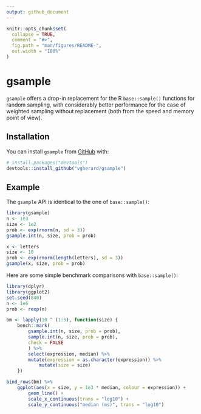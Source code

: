 ```yaml
---
output: github_document
---
```


<!-- README.md is generated from README.Rmd. Please edit that file -->

```r
knitr::opts_chunk$set(
  collapse = TRUE,
  comment = "#>",
  fig.path = "man/figures/README-",
  out.width = "100%"
)
```

# gsample

<!-- badges: start -->
<!-- badges: end -->

`gsample` offers a drop-in replacement for the R `base::sample()` functions for
random sampling, with considerably better performance for the case of weighted 
sampling without replacement (both from the speed and memory point of view).

## Installation

You can install `gsample` from [GitHub](https://github.com/vgherard/gsample) 
with:

``` r
# install.packages("devtools")
devtools::install_github("vgherard/gsample")
```
## Example

The `gsample` API is identical to the one of `base::sample()`:

```r
library(gsample)
n <- 1e3
size <- 1e2
prob <- exp(rnorm(n, sd = 3))
gsample.int(n, size, prob = prob)
```

```r
x <- letters
size <- 10
prob <- exp(rnorm(length(letters), sd = 3))
gsample(x, size, prob = prob)
```

Here are some simple benchmark comparisons with `base::sample()`:

```r
library(dplyr)
library(ggplot2)
set.seed(840)
n <- 1e6
prob <- rexp(n)

bm <- lapply(10 ^ (1:5), function(size) {
	bench::mark(
		gsample.int(n, size, prob = prob),
		sample.int(n, size, prob = prob),
		check = FALSE
		) %>%
		select(expression, median) %>%
		mutate(expression = as.character(expression)) %>%
       		mutate(size = size)
	}) 

bind_rows(bm) %>%
	ggplot(aes(x = size, y = 1e3 * median, colour = expression)) +
		geom_line() +
		scale_x_continuous(trans = "log10") +
		scale_y_continuous("median (ms)", trans = "log10")

```

